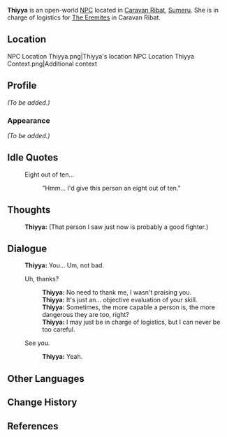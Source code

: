 {{Meta
<!-- Remove this template after adding the missing info -->
|missing_NPC_profile  = yes
}}
{{Character Infobox
|type             = Open-World NPC
|image            = NPC Thiyya.png
|region           = Sumeru
|location         = Sumeru
|affiliation      = 
|title            = Eremite Mercenary

|ancestry         = <!-- Clan/family -->
|voiceEN          = [[imdb:nm9098554|Chloe Eves]]<ref name="ChloeEves">Twitter: [https://twitter.com/ChloeEvesVA/status/1562465377984335872 EN VA Self Announcement] ([https://web.archive.org/web/20221118213136/https://twitter.com/ChloeEvesVA/status/1562465377984335872 Archived])</ref>
|voiceCN          = 
|voiceJP          = 
|dialoguereward   = 
}}
'''Thiyya''' is an open-world [[NPC]] located in [[Caravan Ribat]], [[Sumeru]]. She is in charge of logistics for [[The Eremites]] in Caravan Ribat.

==Location==
<gallery>
NPC Location Thiyya.png|Thiyya's location
NPC Location Thiyya Context.png|Additional context
</gallery>

==Profile==
<!-- Detailed story/lore information goes here. -->
''(To be added.)''

===Appearance===
<!-- Keep appearance section short and concise. Limit to 2 paragraphs with 3-4 sentences each. -->
''(To be added.)''
<!--
==Quests and Events==
{{Quests and Events}}
-->
==Idle Quotes==
{{Dialogue Start}}
: {{DIcon|Idle}} Eight out of ten...
:: {{A|VO Thiyya 01.ogg}} "Hmm... I'd give this person an eight out of ten."
{{Dialogue End}}

==Thoughts==
{{All Schemes to Know Explanation|name=Thiyya}}
{{Dialogue Start}}
:{{A|VO Thiyya All Schemes to Know 01.ogg}} '''Thiyya:''' (That person I saw just now is probably a good fighter.)
{{Dialogue End}}

==Dialogue==
{{Dialogue Start}}
:'''Thiyya:''' You... Um, not bad.
:{{DIcon}} Uh, thanks?
::'''Thiyya:''' No need to thank me, I wasn't praising you.
::'''Thiyya:''' It's just an... objective evaluation of your skill.
::'''Thiyya:''' Sometimes, the more capable a person is, the more dangerous they are too, right?
::'''Thiyya:''' I may just be in charge of logistics, but I can never be too careful.
:{{DIcon}} See you.
::'''Thiyya:''' Yeah.
{{Dialogue End}}
<!--
==Event Dialogue==
===Event Name===
{{Dialogue Start}}
:'''{{subst:PAGENAME}}:'''
{{Dialogue End}}

==Trivia==
* 
-->
==Other Languages==
{{Other Languages
|default_hidden = 1
|en      = Thiyya
|zhs     = 蒂亚
|zhs_rm  = Dìyà
|zht     = 蒂亞
|zht_rm  = Dìyà
|ja      = ティッヤ
|ja_rm   = Tiyya
|ko      = 티야
|es      = Thiyya
|fr      = Thiyya
|ru      = Тийя
|th      = Thiyya
|vi      = Thiyya
|de      = Thiyya
|id      = Thiyya
|pt      = Thiyya
|tr      = Thiyya
|it      = Thiyya
}}

==Change History==
{{Change History|3.0}}

==References==
{{Reflist}}